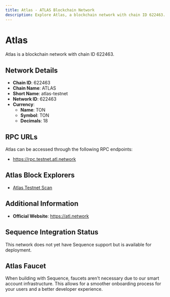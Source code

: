 ```yaml
--- 
title: Atlas - ATLAS Blockchain Network
description: Explore Atlas, a blockchain network with chain ID 622463. Learn about its native currency, TON, and how to interact with the network.
---
```


# Atlas

Atlas is a blockchain network with chain ID 622463.

## Network Details

- **Chain ID**: 622463
- **Chain Name**: ATLAS
- **Short Name**: atlas-testnet
- **Network ID**: 622463
- **Currency**: 
  - **Name**: TON
  - **Symbol**: TON
  - **Decimals**: 18

## RPC URLs

Atlas can be accessed through the following RPC endpoints:

- https://rpc.testnet.atl.network

## Atlas Block Explorers

- [Atlas Testnet Scan](https://explorer.testnet.atl.network)

## Additional Information

- **Official Website**: https://atl.network

## Sequence Integration Status

This network does not yet have Sequence support but is available for deployment.

## Atlas Faucet

When building with Sequence, faucets aren't necessary due to our smart account infrastructure. This allows for a smoother onboarding process for your users and a better developer experience.
